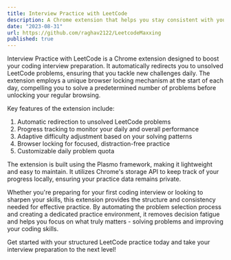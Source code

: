```yaml
---
title: Interview Practice with LeetCode
description: A Chrome extension that helps you stay consistent with your interview preparation by automatically redirecting you to unsolved LeetCode problems. It locks your browser and tracks your progress to ensure daily practice.
date: "2023-08-31"
url: https://github.com/raghav2122/LeetcodeMaxxing
published: true
---
```



Interview Practice with LeetCode is a Chrome extension designed to boost your coding interview preparation. It automatically redirects you to unsolved LeetCode problems, ensuring that you tackle new challenges daily. The extension employs a unique browser locking mechanism at the start of each day, compelling you to solve a predetermined number of problems before unlocking your regular browsing.

Key features of the extension include:

1. Automatic redirection to unsolved LeetCode problems
2. Progress tracking to monitor your daily and overall performance
3. Adaptive difficulty adjustment based on your solving patterns
4. Browser locking for focused, distraction-free practice
5. Customizable daily problem quota

The extension is built using the Plasmo framework, making it lightweight and easy to maintain. It utilizes Chrome's storage API to keep track of your progress locally, ensuring your practice data remains private.

Whether you're preparing for your first coding interview or looking to sharpen your skills, this extension provides the structure and consistency needed for effective practice. By automating the problem selection process and creating a dedicated practice environment, it removes decision fatigue and helps you focus on what truly matters - solving problems and improving your coding skills.

Get started with your structured LeetCode practice today and take your interview preparation to the next level!